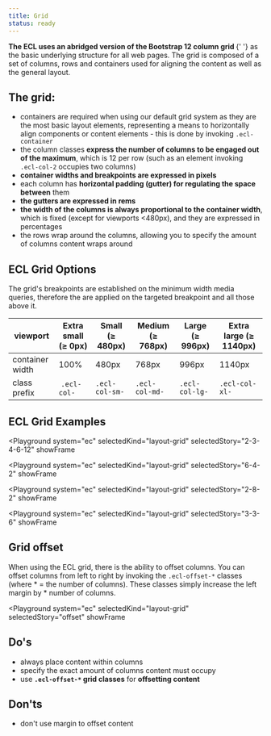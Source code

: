 ```yaml
---
title: Grid
status: ready
---
```



<Paragraph size="lead">
  <strong>
    The ECL uses an abridged version of the Bootstrap 12 column grid
  </strong>{' '}
  as the basic underlying structure for all web pages. The grid is composed of a
  set of columns, rows and containers used for aligning the content as well as
  the general layout.
</Paragraph>

## The grid:

- containers are required when using our default grid system as they are the most basic layout elements, representing a means to horizontally align components or content elements - this is done by invoking `.ecl-container`
- the column classes **express the number of columns to be engaged out of the maximum**, which is 12 per row (such as an element invoking `.ecl-col-2` occupies two columns)
- **container widths and breakpoints are expressed in pixels**
- each column has **horizontal padding (gutter) for regulating the space between** them
- **the gutters are expressed in rems**
- **the width of the columns is always proportional to the container width**, which is fixed (except for viewports <480px), and they are expressed in percentages
- the rows wrap around the columns, allowing you to specify the amount of columns content wraps around

## ECL Grid Options

The grid's breakpoints are established on the minimum width media queries, therefore the are applied on the targeted breakpoint and all those above it.

| viewport        | Extra small (≥ 0px) | Small (≥ 480px) | Medium (≥ 768px) | Large (≥ 996px) | Extra large (≥ 1140px) |
| --------------- | ------------------- | --------------- | ---------------- | --------------- | ---------------------- |
| container width | 100%                | 480px           | 768px            | 996px           | 1140px                 |
| class prefix    |  `.ecl-col-`        | `.ecl-col-sm-`  | `.ecl-col-md-`   | `.ecl-col-lg-`  | `.ecl-col-xl-`         |

## ECL Grid Examples

<Playground
  system="ec"
  selectedKind="layout-grid"
  selectedStory="2-3-4-6-12"
  showFrame
>
  <Example234612 />
</Playground>

<Playground
  system="ec"
  selectedKind="layout-grid"
  selectedStory="6-4-2"
  showFrame
>
  <Example642 />
</Playground>

<Playground
  system="ec"
  selectedKind="layout-grid"
  selectedStory="2-8-2"
  showFrame
>
  <Example282 />
</Playground>

<Playground
  system="ec"
  selectedKind="layout-grid"
  selectedStory="3-3-6"
  showFrame
>
  <Example336 />
</Playground>

## Grid offset

When using the ECL grid, there is the ability to offset columns. You can offset columns from left to right by invoking the `.ecl-offset-*` classes (where \* = the number of columns). These classes simply increase the left margin by \* number of columns.

<Playground
  system="ec"
  selectedKind="layout-grid"
  selectedStory="offset"
  showFrame
>
  <Offset />
</Playground>

## Do's

- always place content within columns
- specify the exact amount of columns content must occupy
- use **`.ecl-offset-*` grid classes** for **offsetting content**

## Don'ts

- don't use margin to offset content
